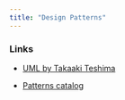 ```yaml
---
title: "Design Patterns"
---
```


### Links

- [UML by Takaaki Teshima](https://dev.to/takaakit){.external}  
 
- [Patterns catalog](https://hillside.net/index.php/patterns/patterns-catalog){.external}  